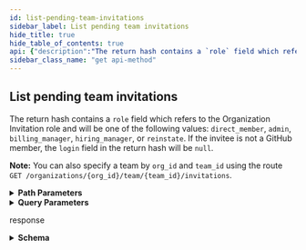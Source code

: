 ```yaml
---
id: list-pending-team-invitations
sidebar_label: List pending team invitations
hide_title: true
hide_table_of_contents: true
api: {"description":"The return hash contains a `role` field which refers to the Organization Invitation role and will be one of the following values: `direct_member`, `admin`, `billing_manager`, `hiring_manager`, or `reinstate`. If the invitee is not a GitHub member, the `login` field in the return hash will be `null`.\n\n**Note:** You can also specify a team by `org_id` and `team_id` using the route `GET /organizations/{org_id}/team/{team_id}/invitations`.","externalDocs":{"description":"API method documentation","url":"https://docs.github.com/rest/reference/teams#list-pending-team-invitations"},"operationId":"teams/list-pending-invitations-in-org","parameters":[{"in":"path","name":"org","required":true,"schema":{"type":"string"}},{"description":"team_slug parameter","in":"path","name":"team_slug","required":true,"schema":{"type":"string"}},{"description":"Results per page (max 100).","in":"query","name":"per_page","schema":{"default":30,"type":"integer"}},{"description":"Page number of the results to fetch.","in":"query","name":"page","schema":{"default":1,"type":"integer"}}],"responses":{"200":{"content":{"application/json":{"examples":{"default":{"value":[{"created_at":"2016-11-30T14:46:10.000Z","email":"octocat@github.com","failed_at":"","failed_reason":"","id":1,"invitation_team_url":"https://api.github.com/organizations/2/invitations/1/teams","inviter":{"avatar_url":"https://github.com/images/error/other_user_happy.gif","events_url":"https://api.github.com/users/other_user/events{/privacy}","followers_url":"https://api.github.com/users/other_user/followers","following_url":"https://api.github.com/users/other_user/following{/other_user}","gists_url":"https://api.github.com/users/other_user/gists{/gist_id}","gravatar_id":"","html_url":"https://github.com/other_user","id":1,"login":"other_user","node_id":"MDQ6VXNlcjE=","organizations_url":"https://api.github.com/users/other_user/orgs","received_events_url":"https://api.github.com/users/other_user/received_events","repos_url":"https://api.github.com/users/other_user/repos","site_admin":false,"starred_url":"https://api.github.com/users/other_user/starred{/owner}{/repo}","subscriptions_url":"https://api.github.com/users/other_user/subscriptions","type":"User","url":"https://api.github.com/users/other_user"},"login":"monalisa","node_id":"MDQ6VXNlcjE=","role":"direct_member","team_count":2}]}},"schema":{"items":{"description":"Organization Invitation","properties":{"created_at":{"type":"string"},"email":{"nullable":true,"type":"string"},"failed_at":{"type":"string"},"failed_reason":{"type":"string"},"id":{"type":"integer"},"invitation_team_url":{"type":"string"},"invitation_teams_url":{"example":"\"https://api.github.com/organizations/16/invitations/1/teams\"","type":"string"},"inviter":{"description":"Simple User","nullable":true,"properties":{"avatar_url":{"example":"https://github.com/images/error/octocat_happy.gif","format":"uri","type":"string"},"events_url":{"example":"https://api.github.com/users/octocat/events{/privacy}","type":"string"},"followers_url":{"example":"https://api.github.com/users/octocat/followers","format":"uri","type":"string"},"following_url":{"example":"https://api.github.com/users/octocat/following{/other_user}","type":"string"},"gists_url":{"example":"https://api.github.com/users/octocat/gists{/gist_id}","type":"string"},"gravatar_id":{"example":"41d064eb2195891e12d0413f63227ea7","nullable":true,"type":"string"},"html_url":{"example":"https://github.com/octocat","format":"uri","type":"string"},"id":{"example":1,"type":"integer"},"login":{"example":"octocat","type":"string"},"node_id":{"example":"MDQ6VXNlcjE=","type":"string"},"organizations_url":{"example":"https://api.github.com/users/octocat/orgs","format":"uri","type":"string"},"received_events_url":{"example":"https://api.github.com/users/octocat/received_events","format":"uri","type":"string"},"repos_url":{"example":"https://api.github.com/users/octocat/repos","format":"uri","type":"string"},"site_admin":{"type":"boolean"},"starred_at":{"example":"\"2020-07-09T00:17:55Z\"","type":"string"},"starred_url":{"example":"https://api.github.com/users/octocat/starred{/owner}{/repo}","type":"string"},"subscriptions_url":{"example":"https://api.github.com/users/octocat/subscriptions","format":"uri","type":"string"},"type":{"example":"User","type":"string"},"url":{"example":"https://api.github.com/users/octocat","format":"uri","type":"string"}},"required":["avatar_url","events_url","followers_url","following_url","gists_url","gravatar_id","html_url","id","node_id","login","organizations_url","received_events_url","repos_url","site_admin","starred_url","subscriptions_url","type","url"],"title":"Simple User","type":"object"},"login":{"nullable":true,"type":"string"},"node_id":{"example":"\"MDIyOk9yZ2FuaXphdGlvbkludml0YXRpb24x\"","type":"string"},"role":{"type":"string"},"team_count":{"type":"integer"}},"required":["id","login","email","role","created_at","inviter","team_count","invitation_team_url","node_id"],"title":"Organization Invitation","type":"object"},"type":"array"}}},"description":"response","headers":{"Link":{"example":"<https://api.github.com/resource?page=2>; rel=\"next\", <https://api.github.com/resource?page=5>; rel=\"last\"","schema":{"type":"string"}}}}},"tags":["teams"],"x-github":{"category":"teams","enabledForGitHubApps":true,"githubCloudOnly":false,"previews":[],"subcategory":"members"},"method":"get","path":"/orgs/{org}/teams/{team_slug}/invitations","servers":[{"url":"https://api.github.com"}],"info":{"contact":{"name":"Support","url":"https://support.github.com/contact"},"description":"GitHub's v3 REST API.","license":{"name":"MIT","url":"https://spdx.org/licenses/MIT"},"termsOfService":"https://docs.github.com/articles/github-terms-of-service","title":"GitHub v3 REST API","version":"1.1.4","x-apisguru-categories":["collaboration","developer_tools"],"x-logo":{"url":"https://twitter.com/github/profile_image?size=original"},"x-origin":[{"format":"openapi","url":"https://raw.githubusercontent.com/github/rest-api-description/main/descriptions/api.github.com/api.github.com.json","version":"3.0"}],"x-providerName":"github.com"},"postman":{"name":"List pending team invitations","description":{"content":"The return hash contains a `role` field which refers to the Organization Invitation role and will be one of the following values: `direct_member`, `admin`, `billing_manager`, `hiring_manager`, or `reinstate`. If the invitee is not a GitHub member, the `login` field in the return hash will be `null`.\n\n**Note:** You can also specify a team by `org_id` and `team_id` using the route `GET /organizations/{org_id}/team/{team_id}/invitations`.","type":"text/plain"},"url":{"path":["orgs",":org","teams",":team_slug","invitations"],"host":["{{baseUrl}}"],"query":[{"disabled":false,"description":{"content":"Results per page (max 100).","type":"text/plain"},"key":"per_page","value":""},{"disabled":false,"description":{"content":"Page number of the results to fetch.","type":"text/plain"},"key":"page","value":""}],"variable":[{"disabled":false,"description":{"content":"(Required) ","type":"text/plain"},"type":"any","value":"","key":"org"},{"disabled":false,"description":{"content":"(Required) team_slug parameter","type":"text/plain"},"type":"any","value":"","key":"team_slug"}]},"header":[{"key":"Accept","value":"application/json"}],"method":"GET"}}
sidebar_class_name: "get api-method"
---
```



## List pending team invitations



The return hash contains a `role` field which refers to the Organization Invitation role and will be one of the following values: `direct_member`, `admin`, `billing_manager`, `hiring_manager`, or `reinstate`. If the invitee is not a GitHub member, the `login` field in the return hash will be `null`.

**Note:** You can also specify a team by `org_id` and `team_id` using the route `GET /organizations/{org_id}/team/{team_id}/invitations`.

<details style={{"marginBottom":"1rem"}}><summary style={{}}><strong>Path Parameters</strong></summary><div><ul><ParamsItem className={"paramsItem"} param={{"in":"path","name":"org","required":true,"schema":{"type":"string"}}}></ParamsItem><ParamsItem className={"paramsItem"} param={{"description":"team_slug parameter","in":"path","name":"team_slug","required":true,"schema":{"type":"string"}}}></ParamsItem></ul></div></details><details style={{"marginBottom":"1rem"}}><summary style={{}}><strong>Query Parameters</strong></summary><div><ul><ParamsItem className={"paramsItem"} param={{"description":"Results per page (max 100).","in":"query","name":"per_page","schema":{"default":30,"type":"integer"}}}></ParamsItem><ParamsItem className={"paramsItem"} param={{"description":"Page number of the results to fetch.","in":"query","name":"page","schema":{"default":1,"type":"integer"}}}></ParamsItem></ul></div></details><div><ApiTabs><TabItem label={"200"} value={"200"}><div>

response

</div><div><details style={{}}><summary style={{"textAlign":"left"}}><strong>Schema</strong></summary><div style={{"textAlign":"left","marginLeft":"1rem"}}></div><ul style={{"marginLeft":"1rem"}}><li><div><ul><SchemaItem collapsible={false} name={"created_at"} required={true} schemaDescription={undefined} schemaName={"string"} qualifierMessage={undefined}></SchemaItem><SchemaItem collapsible={false} name={"email"} required={true} schemaDescription={undefined} schemaName={"string"} qualifierMessage={undefined}></SchemaItem><SchemaItem collapsible={false} name={"failed_at"} required={false} schemaDescription={undefined} schemaName={"string"} qualifierMessage={undefined}></SchemaItem><SchemaItem collapsible={false} name={"failed_reason"} required={false} schemaDescription={undefined} schemaName={"string"} qualifierMessage={undefined}></SchemaItem><SchemaItem collapsible={false} name={"id"} required={true} schemaDescription={undefined} schemaName={"integer"} qualifierMessage={undefined}></SchemaItem><SchemaItem collapsible={false} name={"invitation_team_url"} required={true} schemaDescription={undefined} schemaName={"string"} qualifierMessage={undefined}></SchemaItem><SchemaItem collapsible={false} name={"invitation_teams_url"} required={false} schemaDescription={undefined} schemaName={"string"} qualifierMessage={undefined}></SchemaItem><SchemaItem collapsible={true} className={"schemaItem"}><details style={{}}><summary style={{}}><strong>inviter</strong><span style={{"opacity":"0.6"}}> object</span><strong style={{"fontSize":"var(--ifm-code-font-size)","color":"var(--openapi-required)"}}> required</strong></summary><div style={{"marginLeft":"1rem"}}><div style={{"marginTop":".5rem","marginBottom":".5rem"}}>

Simple User

</div><ul><SchemaItem collapsible={false} name={"avatar_url"} required={true} schemaDescription={undefined} schemaName={"uri"} qualifierMessage={undefined}></SchemaItem><SchemaItem collapsible={false} name={"events_url"} required={true} schemaDescription={undefined} schemaName={"string"} qualifierMessage={undefined}></SchemaItem><SchemaItem collapsible={false} name={"followers_url"} required={true} schemaDescription={undefined} schemaName={"uri"} qualifierMessage={undefined}></SchemaItem><SchemaItem collapsible={false} name={"following_url"} required={true} schemaDescription={undefined} schemaName={"string"} qualifierMessage={undefined}></SchemaItem><SchemaItem collapsible={false} name={"gists_url"} required={true} schemaDescription={undefined} schemaName={"string"} qualifierMessage={undefined}></SchemaItem><SchemaItem collapsible={false} name={"gravatar_id"} required={true} schemaDescription={undefined} schemaName={"string"} qualifierMessage={undefined}></SchemaItem><SchemaItem collapsible={false} name={"html_url"} required={true} schemaDescription={undefined} schemaName={"uri"} qualifierMessage={undefined}></SchemaItem><SchemaItem collapsible={false} name={"id"} required={true} schemaDescription={undefined} schemaName={"integer"} qualifierMessage={undefined}></SchemaItem><SchemaItem collapsible={false} name={"login"} required={true} schemaDescription={undefined} schemaName={"string"} qualifierMessage={undefined}></SchemaItem><SchemaItem collapsible={false} name={"node_id"} required={true} schemaDescription={undefined} schemaName={"string"} qualifierMessage={undefined}></SchemaItem><SchemaItem collapsible={false} name={"organizations_url"} required={true} schemaDescription={undefined} schemaName={"uri"} qualifierMessage={undefined}></SchemaItem><SchemaItem collapsible={false} name={"received_events_url"} required={true} schemaDescription={undefined} schemaName={"uri"} qualifierMessage={undefined}></SchemaItem><SchemaItem collapsible={false} name={"repos_url"} required={true} schemaDescription={undefined} schemaName={"uri"} qualifierMessage={undefined}></SchemaItem><SchemaItem collapsible={false} name={"site_admin"} required={true} schemaDescription={undefined} schemaName={"boolean"} qualifierMessage={undefined}></SchemaItem><SchemaItem collapsible={false} name={"starred_at"} required={false} schemaDescription={undefined} schemaName={"string"} qualifierMessage={undefined}></SchemaItem><SchemaItem collapsible={false} name={"starred_url"} required={true} schemaDescription={undefined} schemaName={"string"} qualifierMessage={undefined}></SchemaItem><SchemaItem collapsible={false} name={"subscriptions_url"} required={true} schemaDescription={undefined} schemaName={"uri"} qualifierMessage={undefined}></SchemaItem><SchemaItem collapsible={false} name={"type"} required={true} schemaDescription={undefined} schemaName={"string"} qualifierMessage={undefined}></SchemaItem><SchemaItem collapsible={false} name={"url"} required={true} schemaDescription={undefined} schemaName={"uri"} qualifierMessage={undefined}></SchemaItem></ul></div></details></SchemaItem><SchemaItem collapsible={false} name={"login"} required={true} schemaDescription={undefined} schemaName={"string"} qualifierMessage={undefined}></SchemaItem><SchemaItem collapsible={false} name={"node_id"} required={true} schemaDescription={undefined} schemaName={"string"} qualifierMessage={undefined}></SchemaItem><SchemaItem collapsible={false} name={"role"} required={true} schemaDescription={undefined} schemaName={"string"} qualifierMessage={undefined}></SchemaItem><SchemaItem collapsible={false} name={"team_count"} required={true} schemaDescription={undefined} schemaName={"integer"} qualifierMessage={undefined}></SchemaItem></ul></div></li></ul></details></div></TabItem></ApiTabs></div>
      